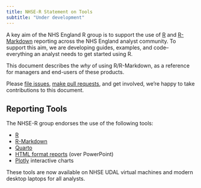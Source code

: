 ```yaml
---
title: NHSE-R Statement on Tools
subtitle: "Under development"
---
```


A key aim of the NHS England R group is to support the use of [R](https://www.r-project.org/about.html) and [R-Markdown](https://rmarkdown.rstudio.com/) reporting across the NHS England analyst community. To support this aim, we are developing guides, examples, and code-- everything an analyst needs to get started using R.

This document describes the *why* of using R/R-Markdown, as a reference for managers and end-users of these products.

Please [file issues](https://github.com/nhsengland/nhs-r-reporting/issues), [make pull requests](https://nhsengland.github.io/nhs-r-reporting/1.5-contribute.html), and get involved, we're happy to take contributions to this document.

## Reporting Tools

The NHSE-R group endorses the use of the following tools:

- [R](https://www.r-project.org/about.html)
- [R-Markdown](https://rmarkdown.rstudio.com/)
- [Quarto](https://quarto.org/)
- [HTML format reports](https://quarto.org/docs/output-formats/html-publishing.html#standalone-html) (over PowerPoint)
- [Plotly](https://plotly.com/r/) interactive charts

These tools are now available on NHSE UDAL virtual machines and modern desktop laptops for all analysts.
